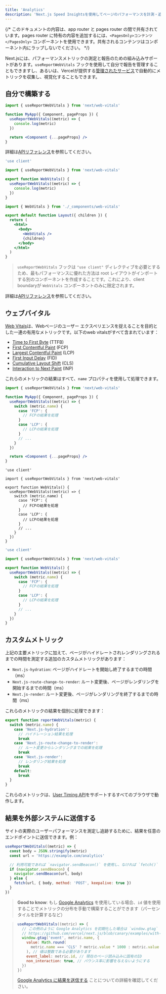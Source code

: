 ```yaml
---
title: 'Analytics'
description: 'Next.js Speed Insightsを使用してページのパフォーマンスを計測・追跡します'
---
```


{/* このドキュメントの内容は、app router と pages router の間で共有されています。pages router に特有の内容を追加するには、`<PagesOnly>コンテンツ</PagesOnly>` コンポーネントを使用できます。共有されるコンテンツはコンポーネント内にラップしないでください。 */}

Next.jsには、パフォーマンスメトリックの測定と報告のための組み込みサポートがあります。`useReportWebVitals` フックを使用して自分で報告を管理することもできますし、あるいは、Vercelが提供する[管理されたサービス](https://vercel.com/analytics?utm_source=next-site&utm_medium=docs&utm_campaign=next-website)で自動的にメトリックを収集し、視覚化することもできます。

## 自分で構築する

<PagesOnly>

```jsx title="pages/_app.js"
import { useReportWebVitals } from 'next/web-vitals'

function MyApp({ Component, pageProps }) {
  useReportWebVitals((metric) => {
    console.log(metric)
  })

  return <Component {...pageProps} />
}
```

詳細は[APIリファレンス](https://nextjs.org/docs/canary/pages/api-reference/functions/use-report-web-vitals)を参照してください。

</PagesOnly>

<AppOnly>

```jsx title="app/_components/web-vitals.js"
'use client'

import { useReportWebVitals } from 'next/web-vitals'

export function WebVitals() {
  useReportWebVitals((metric) => {
    console.log(metric)
  })
}
```

```jsx title="app/layout.js"
import { WebVitals } from './_components/web-vitals'

export default function Layout({ children }) {
  return (
    <html>
      <body>
        <WebVitals />
        {children}
      </body>
    </html>
  )
}
```

> `useReportWebVitals` フックは `"use client"` ディレクティブを必要とするため、最もパフォーマンスに優れた方法は root レイアウトがインポートする別のコンポーネントを作成することです。これにより、client boundaryが `WebVitals` コンポーネントのみに限定されます。

詳細は[APIリファレンス](/docs/app/api-reference/functions/use-report-web-vitals)を参照してください。

</AppOnly>

## ウェブバイタル

[Web Vitals](https://web.dev/vitals/)は、Webページのユーザー エクスペリエンスを捉えることを目的とした一連の有用なメトリックです。以下のweb vitalsがすべて含まれています：

- [Time to First Byte](https://developer.mozilla.org/docs/Glossary/Time_to_first_byte) (TTFB)
- [First Contentful Paint](https://developer.mozilla.org/docs/Glossary/First_contentful_paint) (FCP)
- [Largest Contentful Paint](https://web.dev/lcp/) (LCP)
- [First Input Delay](https://web.dev/fid/) (FID)
- [Cumulative Layout Shift](https://web.dev/cls/) (CLS)
- [Interaction to Next Paint](https://web.dev/inp/) (INP)

これらのメトリックの結果はすべて、`name` プロパティを使用して処理できます。

<PagesOnly>

```jsx title="pages/_app.js"
import { useReportWebVitals } from 'next/web-vitals'

function MyApp({ Component, pageProps }) {
  useReportWebVitals((metric) => {
    switch (metric.name) {
      case 'FCP': {
        // FCPの結果を処理
      }
      case 'LCP': {
        // LCPの結果を処理
      }
      // ...
    }
  })

  return <Component {...pageProps} />
}
```

</PagesOnly>

<AppOnly>

<Tabs>
<TabItem value="tsx" label="TypeScript">

```tsx title="app/_components/web-vitals.tsx" switcher
'use client'

import { useReportWebVitals } from 'next/web-vitals'

export function WebVitals() {
  useReportWebVitals((metric) => {
    switch (metric.name) {
      case 'FCP': {
        // FCPの結果を処理
      }
      case 'LCP': {
        // LCPの結果を処理
      }
      // ...
    }
  })
}
```
</TabItem>
<TabItem value="jsx" label="JavaScript">

```jsx title="app/_components/web-vitals.js" switcher
'use client'

import { useReportWebVitals } from 'next/web-vitals'

export function WebVitals() {
  useReportWebVitals((metric) => {
    switch (metric.name) {
      case 'FCP': {
        // FCPの結果を処理
      }
      case 'LCP': {
        // LCPの結果を処理
      }
      // ...
    }
  })
}
```
</TabItem>
</Tabs>


</AppOnly>

<PagesOnly>

## カスタムメトリック

上記の主要メトリックに加えて、ページがハイドレートされレンダリングされるまでの時間を測定する追加のカスタムメトリックがあります：

- `Next.js-hydration`: ページがハイドレートを開始し終了するまでの時間（ms）
- `Next.js-route-change-to-render`: ルート変更後、ページがレンダリングを開始するまでの時間（ms）
- `Next.js-render`: ルート変更後、ページがレンダリングを終了するまでの時間（ms）

これらのメトリックの結果を個別に処理できます：

```js
export function reportWebVitals(metric) {
  switch (metric.name) {
    case 'Next.js-hydration':
      // ハイドレーション結果を処理
      break
    case 'Next.js-route-change-to-render':
      // ルート変更からレンダリングまでの結果を処理
      break
    case 'Next.js-render':
      // レンダリング結果を処理
      break
    default:
      break
  }
}
```

これらのメトリックは、[User Timing API](https://caniuse.com/#feat=user-timing)をサポートするすべてのブラウザで動作します。

</PagesOnly>

## 結果を外部システムに送信する

サイトの実際のユーザーパフォーマンスを測定し追跡するために、結果を任意のエンドポイントに送信できます。例：

```js
useReportWebVitals((metric) => {
  const body = JSON.stringify(metric)
  const url = 'https://example.com/analytics'

  // 利用可能であれば `navigator.sendBeacon()` を使用し、なければ `fetch()` を使用
  if (navigator.sendBeacon) {
    navigator.sendBeacon(url, body)
  } else {
    fetch(url, { body, method: 'POST', keepalive: true })
  }
})
```

> **Good to know**: もし [Google Analytics](https://analytics.google.com/analytics/web/) を使用している場合、`id` 値を使用することでメトリックの分布を手動で構築することができます（パーセンタイルを計算するなど）

> ```js
> useReportWebVitals((metric) => {
>   // この例のように Google Analytics を初期化した場合は `window.gtag` を使用
>   // https://github.com/vercel/next.js/blob/canary/examples/with-google-analytics
>   window.gtag('event', metric.name, {
>     value: Math.round(
>       metric.name === 'CLS' ? metric.value * 1000 : metric.value
>     ), // 値は整数である必要があります
>     event_label: metric.id, // 現在のページ読み込みに固有のID
>     non_interaction: true, // バウンス率に影響を与えないようにする
>   })
> })
> ```
>
> [Google Analytics に結果を送信する](https://github.com/GoogleChrome/web-vitals#send-the-results-to-google-analytics) ことについての詳細を確認してください。